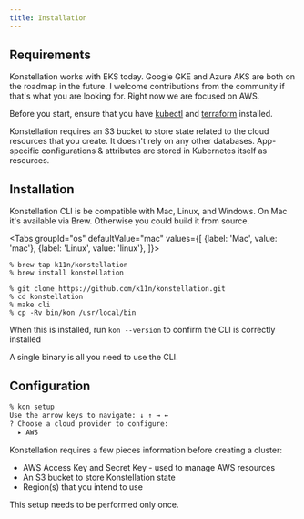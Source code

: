 ```yaml
---
title: Installation
---
```




## Requirements

Konstellation works with EKS today. Google GKE and Azure AKS are both on the roadmap in the future. I welcome contributions from the community if that's what you are looking for. Right now we are focused on AWS.

Before you start, ensure that you have [kubectl](https://kubernetes.io/docs/tasks/tools/install-kubectl/) and [terraform](https://learn.hashicorp.com/terraform/getting-started/install.html) installed.

Konstellation requires an S3 bucket to store state related to the cloud resources that you create. It doesn't rely on any other databases. App-specific configurations & attributes are stored in Kubernetes itself as resources.

## Installation

Konstellation CLI is be compatible with Mac, Linux, and Windows. On Mac it's available via Brew. Otherwise you could build it from source.

<Tabs
  groupId="os"
  defaultValue="mac"
  values={[
    {label: 'Mac', value: 'mac'},
    {label: 'Linux', value: 'linux'},
  ]}>
  <TabItem value="mac">

```
% brew tap k11n/konstellation
% brew install konstellation
```

  </TabItem>
  <TabItem value="linux">

```
% git clone https://github.com/k11n/konstellation.git
% cd konstellation
% make cli
% cp -Rv bin/kon /usr/local/bin
```
  </TabItem>
</Tabs>

When this is installed, run `kon --version` to confirm the CLI is correctly installed

A single binary is all you need to use the CLI.


## Configuration

```bash
% kon setup
Use the arrow keys to navigate: ↓ ↑ → ←
? Choose a cloud provider to configure:
  ▸ AWS
```

Konstellation requires a few pieces information before creating a cluster:

* AWS Access Key and Secret Key - used to manage AWS resources
* An S3 bucket to store Konstellation state
* Region(s) that you intend to use

This setup needs to be performed only once.
